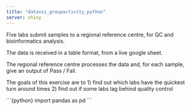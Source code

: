 ```yaml
---
title: "dataviz_groupactivity_python"
server: shiny
---
```


Five labs submit samples to a regional reference centre, for QC and bioinformatics analysis.

The data is received in a table format, from a live google sheet.

The regional reference centre processes the data and, for each sample, give an output of Pass / Fail.

The goals of this exercise are to 1) find out which labs have the quickest turn around times 2) find out if some labs lag behind quality control

\`\`\`{python}
import pandas as pd
\`\`\`
